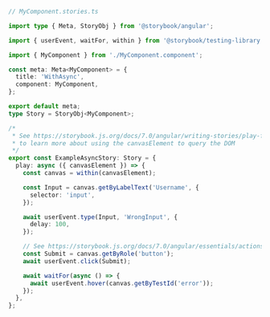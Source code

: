 ```ts
// MyComponent.stories.ts

import type { Meta, StoryObj } from '@storybook/angular';

import { userEvent, waitFor, within } from '@storybook/testing-library';

import { MyComponent } from './MyComponent.component';

const meta: Meta<MyComponent> = {
  title: 'WithAsync',
  component: MyComponent,
};

export default meta;
type Story = StoryObj<MyComponent>;

/*
 * See https://storybook.js.org/docs/7.0/angular/writing-stories/play-function#working-with-the-canvas
 * to learn more about using the canvasElement to query the DOM
 */
export const ExampleAsyncStory: Story = {
  play: async ({ canvasElement }) => {
    const canvas = within(canvasElement);

    const Input = canvas.getByLabelText('Username', {
      selector: 'input',
    });

    await userEvent.type(Input, 'WrongInput', {
      delay: 100,
    });

    // See https://storybook.js.org/docs/7.0/angular/essentials/actions#automatically-matching-args to learn how to setup logging in the Actions panel
    const Submit = canvas.getByRole('button');
    await userEvent.click(Submit);

    await waitFor(async () => {
      await userEvent.hover(canvas.getByTestId('error'));
    });
  },
};
```
